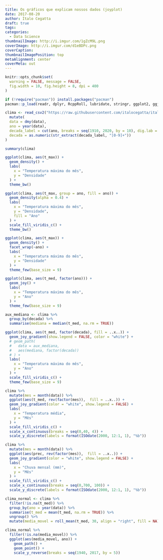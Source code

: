 ```yaml
---
title: Os gráficos que explicam nossos dados (joyplot)
date: 2017-08-20
author: Ítalo Cegatta
draft: true
tags:
categories:
  - Data Science
thumbnailImage: http://i.imgur.com/1gZcM9L.png
coverImage: http://i.imgur.com/d1eBDPc.png
coverCaption:
thumbnailImagePosition: top
metaAlignment: center
coverMeta: out
---
```


```r
knitr::opts_chunk$set(
  warning = FALSE, message = FALSE,
  fig.width = 10, fig.height = 8, dpi = 400
)
```

```r
if (!require("pacman")) install.packages("pacman")
pacman::p_load(readr, dplyr, RcppRoll, lubridate, stringr, ggplot2, ggjoy, ggthemes)
```


```r
clima <- read_csv2("https://raw.githubusercontent.com/italocegatta/italocegatta.github.io_source/master/content/dados/posto_esalq.csv") %>% 
  mutate(
  data = dmy(data),
  ano = year(data),
  decada_label = cut(ano, breaks = seq(1910, 2020, by = 10), dig.lab = 100, right = FALSE),
  decada = as.numeric(str_extract(decada_label, "[0-9]+"))
)

summary(clima)
```

```r
ggplot(clima, aes(t_max)) +
  geom_density() +
  labs(
    x = "Temperatura máxima do mês",
    y = "Densidade"
  ) +
  theme_bw()
```

```r
ggplot(clima, aes(t_max, group = ano, fill = ano)) +
  geom_density(alpha = 0.4) +
  labs(
    x = "Temperatura máxima do mês",
    y = "Densidade",
    fill = "Ano"
  ) +
  scale_fill_viridis_c() +
  theme_bw()
```


```r
ggplot(clima, aes(t_max)) +
  geom_density() +
  facet_wrap(~ano) +
  labs(
    x = "Temperatura máxima do mês",
    y = "Densidade"
  ) +
  theme_few(base_size = 9)
```

```r
ggplot(clima, aes(t_med, factor(ano))) +
  geom_joy() +
  labs(
    x = "Temperatura máxima do mês",
    y = "Ano"
  ) +
  theme_few(base_size = 9)
```

```r
aux_mediana <- clima %>% 
  group_by(decada) %>% 
  summarise(mediana = median(t_med, na.rm = TRUE))

ggplot(clima, aes(t_med, factor(decada), fill = ..x..)) +
  geom_joy_gradient(show.legend = FALSE, color = "white") +
  # geom_path(
  #   data = aux_mediana,
  #   aes(mediana, factor(decada))
  # ) +
  labs(
    x = "Temperatura máxima do mês",
    y = "Ano"
  ) +
  scale_fill_viridis_c() +
  theme_few(base_size = 9)
```

```r
clima %>% 
  mutate(mes = month(data)) %>% 
  ggplot(aes(t_med, rev(factor(mes)),  fill = ..x..)) +
  geom_joy_gradient(color = "white", show.legend = FALSE) +
  labs(
    x = "Temperatura média",
    y = "Mês"
  ) +
  scale_fill_viridis_c() +
  scale_x_continuous(breaks = seq(0,40, 4)) +
  scale_y_discrete(labels = format(ISOdate(2000, 12:1, 1), "%b"))
```

```r
clima %>% 
  mutate(mes = month(data)) %>% 
  ggplot(aes(prec, rev(factor(mes)),  fill = ..x..)) +
  geom_joy_gradient(color = "white", show.legend = FALSE) +
  labs(
    x = "Chuva mensal (mm)",
    y = "Mês"
  ) +
  scale_fill_viridis_c() +
  scale_x_continuous(breaks = seq(0,700, 100)) +
  scale_y_discrete(labels = format(ISOdate(2000, 12:1, 1), "%b"))
```

```r
clima_normal <- clima %>%
  filter(!is.na(t_med)) %>% 
  group_by(ano = year(data)) %>%
  summarise(t_med = mean(t_med, na.rm = TRUE)) %>% 
  ungroup() %>% 
  mutate(media_movel = roll_mean(t_med, 30, align = "right", fill = NA))

clima_normal %>% 
  filter(!is.na(media_movel)) %>% 
  ggplot(aes(media_movel, ano)) +
    geom_path() +
    geom_point() +
    scale_y_reverse(breaks = seq(1940, 2017, by = 5))

```


